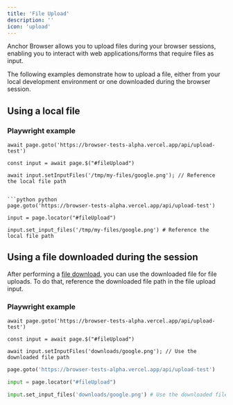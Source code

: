 ```yaml
---
title: 'File Upload'
description: ''
icon: 'upload'
---
```


Anchor Browser allows you to upload files during your browser sessions, enabling you to interact with web applications/forms that require files as input.

The following examples demonstrate how to upload a file, either from your local development environment or one downloaded during the browser session.


## Using a local file

### Playwright example

<CodeGroup>

```tsx node.js
await page.goto('https://browser-tests-alpha.vercel.app/api/upload-test')

const input = await page.$("#fileUpload")

await input.setInputFiles('/tmp/my-files/google.png'); // Reference the local file path
```
```

```python python
page.goto('https://browser-tests-alpha.vercel.app/api/upload-test')

input = page.locator("#fileUpload")

input.set_input_files('/tmp/my-files/google.png') # Reference the local file path
```

</CodeGroup>  

## Using a file downloaded during the session

After performing a [file download](/advanced/file-download), you can use the downloaded file for file uploads. To do that, reference the downloaded file path in the file upload input.

### Playwright example

<CodeGroup>

```tsx node.js
await page.goto('https://browser-tests-alpha.vercel.app/api/upload-test')

const input = await page.$("#fileUpload")

await input.setInputFiles('downloads/google.png'); // Use the downloaded file path
```

```python python
page.goto('https://browser-tests-alpha.vercel.app/api/upload-test')

input = page.locator("#fileUpload")

input.set_input_files('downloads/google.png') # Use the downloaded file path
```

</CodeGroup>  
